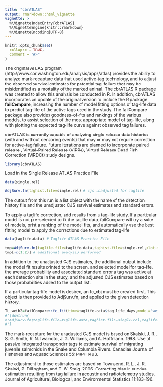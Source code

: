 ```yaml
---
title: "cbrATLAS"
output: rmarkdown::html_vignette
vignette: >
  %\VignetteIndexEntry{cbrATLAS}
  %\VignetteEngine{knitr::rmarkdown}
  %\VignetteEncoding{UTF-8}
---
```


```r
knitr::opts_chunk$set(
  collapse = TRUE,
  comment = "#>"
)
```
The original ATLAS program (http://www.cbr.washington.edu/analysis/apps/atlas) provides the ability to analyze mark-recapture data that used active-tag technology, and to adjust the observed survival estimates for potential tag-failure that may be misidentified as a mortality of the marked animal.  The cbrATLAS R package was created to allow this analysis be conducted in R.  In addition, cbrATLAS incorporates an update of the original version to include the R package **failCompare**, increasing the number of model fitting options of tag-life data to predict tag-life of the active tags used in the study.  The failCompare package also provides goodness-of-fits and rankings of the various models, to assist selection of the most appropriate model of tag-life, along with plotting the expected tag-life curve against observed tag failures.

cbrATLAS is currently capable of analyzing single release data histories (with and without censoring events) that may or may not require correction for active-tag failure.  Future iterations are planned to incorporate paired release , Virtual-Paired Release (ViPRe), Virtual Release Dead Fish Correction (ViRDCt) study designs.


```r
library(cbrATLAS)
```

Load in the Single Release ATLAS Practice File
```r
data(single.rel)

AdjSurv.fn(taghist.file=single.rel) # cjs unadjusted for taglife

```

The output from this run is a list object with the name of the detection history file and the unadjusted CJS survival estimates and standard errors. 

To apply a taglife correction, add results from a tag-life study. If a particular model is not pre-selected to fit the taglife data, failCompare will try a suite of models, print a ranking of the model fits, and automatically use the best fitting model to apply the corrections due to estimated tag-life.
```r
data(taglife.data) # Taglife ATLAS Practice File

tmp=AdjSurv.fn(taglife.file=taglife.data,taghist.file=single.rel,plot.taglife=F) # cjs adjusted for taglife
tmp[-c(1:2)] # additional analysis performed

```

In addition to the unadjusted CJS estimates, the additional output include the model fit results printed to the screen, and selected model for tag-life, the average probability and associated standard error a tag was active at each detection site in the study, and the adjusted CJS estimates based on those probabilities added to the output list.

If a particular tag-life model is desired, an fc_obj must be created first. This object is then provided to AdjSurv.fn, and applied to the given detection history.

```r
TL_weib2=failCompare::fc_fit(time=taglife.data$tag_life_days,model="weibull")
#'\dontrun{
#'AdjSurv.fn(taglife.file=taglife.data,taghist.file=single.rel,taglife.model=TL_weib2,plot.taglife=F)
#'}
```

The mark-recapture for the unadusted CJS model is based on 
Skalski, J. R., S. G. Smith, R. N. Iwamoto, J. G. Williams, and A. Hoffmann.  1998.  Use of passive integrated transponder tags to estimate survival of migrating juvenile salmonids in the Snake and Columbia Rivers. Canadian Journal of Fisheries and Aquatic Sciences 55:1484-1493.

The adjustment to those estimates are based on
Townsend, R. L., J. R. Skalski, P. Dillingham, and T. W. Steig.  2006.  Correcting bias in survival estimation resulting from tag failure in acoustic and radiotelemetry studies.  Journal of Agricultural, Biological, and Environmental Statistics 11:183-196.
